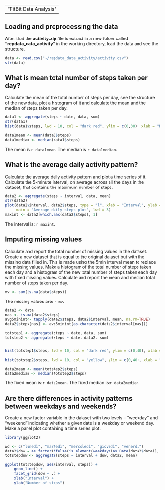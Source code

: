 
---
"FitBit Data Analysis"
---

## Loading and preprocessing the data
After that the **activity.zip** file is extract in a new folder called **"repdata_data_activity"** in the working directory, load the data and see the structure.
```r
data <- read.csv("~/repdata_data_activity/activity.csv")
str(data)
```


## What is mean total number of steps taken per day?
Calculate the mean of the total number of steps per day, see the structure of the new data, plot a histogram of it and calculate the mean and the median of steps taken per day.

```r
data1 <- aggregate(steps ~ date, data, sum)
str(data1)
hist(data1$steps, lwd = 10, col = "dark red", ylim = c(0,30), xlab = "Number of steps", main = "Histogram of the number of steps")

data1mean <- mean(data1$steps)
data1median <- median(data1$steps)

```
The mean is `r data1mean`.
The median is `r data1median`.

## What is the average daily activity pattern?
Calculate the average daily activity pattern and plot a time series of it.
Calculate the 5-minute interval, on average across all the days in the dataset, that contains the maximum number of steps.

```r
data2 <- aggregate(steps ~ interval, data, mean)
str(data2)
plot(data2$interval, data2$steps, type = "l", xlab = "Interval", ylab = "Number of steps",
     main = "Average daily steps plot", lwd = 3)
maxint <- data2[which.max(data2$steps), 1]

```
The interval is: `r maxint`.

## Imputing missing values
Calculate and report the total number of missing values in the dataset. Create a new dataset that is equal to the original dataset but with the missing data filled in. This is made using the 5min interval mean to replace the missing values.
Make a histogram of the total number of steps taken each day and a histogram of the new total number of steps taken each day with fixed missing values. Calculate and report the mean and median total number of steps taken per day.

```r
mv <- sum(is.na(data$steps))

```
The missing values are: `r mv`.
```r
data2 <- data
nas <- is.na(data2$steps)
avg5minint<- tapply(data2$steps, data2$interval, mean, na.rm=TRUE)
data2$steps[nas] <- avg5minint[as.character(data2$interval[nas])]

totstep1 <- aggregate(steps ~ date, data, sum)
totstep2 <- aggregate(steps ~ date, data2, sum)


hist(totstep1$steps, lwd = 10, col = "dark red", ylim = c(0,40), xlab = "Number of steps", main = "Histogram of the number of steps")
 
hist(totstep2$steps, lwd = 10, col = "yellow", ylim = c(0,40), xlab = "Number of steps", main = "Histogram of the number of steps including fixed missing values")  

data2mean <- mean(totstep2$steps)
data2median <- median(totstep2$steps)
```
The fixed mean is:`r data2mean`.
The fixed median is:`r data2median`.

## Are there differences in activity patterns between weekdays and weekends?
Create a new factor variable in the dataset with two levels – “weekday” and “weekend” indicating whether a given date is a weekday or weekend day. Make a panel plot containing a time series plot.


```r
library(ggplot2)

wd <- c("lunedì", "martedì", "mercoledì", "giovedì", "venerdì")
data2$dow = as.factor(ifelse(is.element(weekdays(as.Date(data2$date)), wd), "Weekday", "Weekend"))
totstepdow <- aggregate(steps ~ interval + dow, data2, mean)

ggplot(totstepdow, aes(interval, steps)) + 
    geom_line() + 
    facet_grid(dow ~ .) +
    xlab("Interval") + 
    ylab("Number of steps")
```
